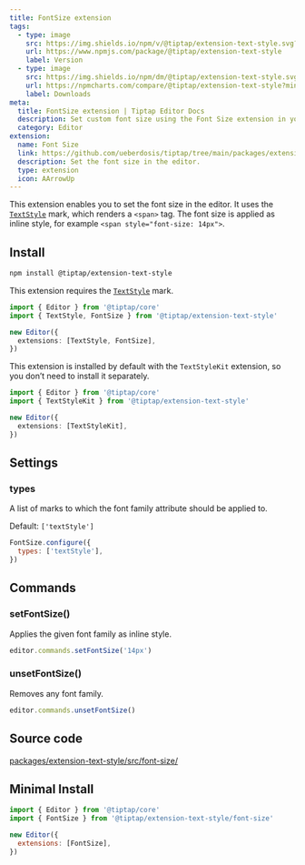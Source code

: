 ```yaml
---
title: FontSize extension
tags:
  - type: image
    src: https://img.shields.io/npm/v/@tiptap/extension-text-style.svg?label=version
    url: https://www.npmjs.com/package/@tiptap/extension-text-style
    label: Version
  - type: image
    src: https://img.shields.io/npm/dm/@tiptap/extension-text-style.svg
    url: https://npmcharts.com/compare/@tiptap/extension-text-style?minimal=true
    label: Downloads
meta:
  title: FontSize extension | Tiptap Editor Docs
  description: Set custom font size using the Font Size extension in your Tiptap Editor. Learn more in our documentation.
  category: Editor
extension:
  name: Font Size
  link: https://github.com/ueberdosis/tiptap/tree/main/packages/extension-text-style
  description: Set the font size in the editor.
  type: extension
  icon: AArrowUp
---
```



This extension enables you to set the font size in the editor. It uses the [`TextStyle`](/editor/extensions/marks/text-style) mark, which renders a `<span>` tag. The font size is applied as inline style, for example `<span style="font-size: 14px">`.

<CodeDemo path="/Extensions/FontSize" />

## Install

```bash
npm install @tiptap/extension-text-style
```

This extension requires the [`TextStyle`](/editor/extensions/marks/text-style) mark.

```ts
import { Editor } from '@tiptap/core'
import { TextStyle, FontSize } from '@tiptap/extension-text-style'

new Editor({
  extensions: [TextStyle, FontSize],
})
```

This extension is installed by default with the `TextStyleKit` extension, so you don’t need to install it separately.

```ts
import { Editor } from '@tiptap/core'
import { TextStyleKit } from '@tiptap/extension-text-style'

new Editor({
  extensions: [TextStyleKit],
})
```

## Settings

### types

A list of marks to which the font family attribute should be applied to.

Default: `['textStyle']`

```js
FontSize.configure({
  types: ['textStyle'],
})
```

## Commands

### setFontSize()

Applies the given font family as inline style.

```js
editor.commands.setFontSize('14px')
```

### unsetFontSize()

Removes any font family.

```js
editor.commands.unsetFontSize()
```

## Source code

[packages/extension-text-style/src/font-size/](https://github.com/ueberdosis/tiptap/blob/main/packages/extension-text-style/src/font-size)

## Minimal Install

```js
import { Editor } from '@tiptap/core'
import { FontSize } from '@tiptap/extension-text-style/font-size'

new Editor({
  extensions: [FontSize],
})
```
